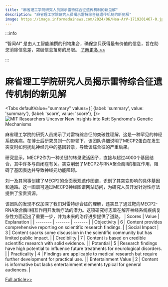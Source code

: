 ```yaml
---
title: "麻省理工学院研究人员揭示雷特综合征遗传机制的新见解"
description: "麻省理工学院研究人员揭示雷特综合征遗传机制的新见解"
image: https://image.informedainews.com/2024/06/Hea-ArV-1719201467-0.jpg
---
```



:::info

“智闻AI“ 是由人工智能编撰的刊物集合，确保您只获得最有价值的信息，旨在助您消除信息差，突破信息茧房的局限。  [了解更多 >>](/)

:::

# 麻省理工学院研究人员揭示雷特综合征遗传机制的新见解


<Tabs
	defaultValue="summary"
	values={[
	{label: 'summary', value: 'summary'},
	{label: 'score', value: 'score'},
]}>
<TabItem value="summary">
<img
  src="https://image.informedainews.com/2024/06/Hea-ArV-1719201467-0.jpg"
  alt="MIT Researchers Uncover New Insights into Rett Syndrome's Genetic Mechanisms"
/>



麻省理工学院的研究人员揭示了对雷特综合征的突破性理解，这是一种罕见的神经系统疾病。在博士后研究员刘一的带领下，该团队详细说明了MECP2蛋白在发生突变时如何扰乱神经元中的基因转录，导致该综合征的严重后果。

研究显示，MECP2作为一种关键的转录激活因子，直接与超过4000个基因结合，其中许多与自闭症有关。突变削弱了MECP2与RNA聚合酶II的相互作用，阻碍了基因表达并导致神经元功能障碍。

刘一及其同事创建了MECP2的全面表观遗传图谱，识别了其突变影响的具体基因和通路。这一图谱可通过MECP2神经图谱网站访问，为研究人员开发针对性疗法提供了宝贵资源。

该团队的发现不仅加深了我们对雷特综合征的理解，还突显了通过靶向MECP2-RNA聚合酶II相互作用开发新疗法的潜力。这项研究标志着在解开神经系统疾病复杂性方面迈出了重要一步，并为未来的治疗进步提供了道路。
</TabItem>
<TabItem value="score">
	| Scores     | Value   | Explanation |
	| -------- | ------- | ------- |
	| Objectivity  | 6    | Content provides comprehensive reporting on scientific research findings.    |
	| Social Impact | 3     | Content sparks some discussion in the scientific community but has limited public impact.    |
	| Credibility    | 7    | Content is based on credible scientific research with solid evidence.    |
	| Potential    | 5    | Research findings have high potential to influence future treatments for neurological disorders.    |
	| Practicality    | 4    | Findings are applicable to medical research but require further development for practical use.    |
	| Entertainment Value    | 2    | Content is informative but lacks entertainment elements typical for general audiences.    |
</TabItem>
</Tabs>

[Full article>>](https://www.mittrchina.com/news/detail/13459)
